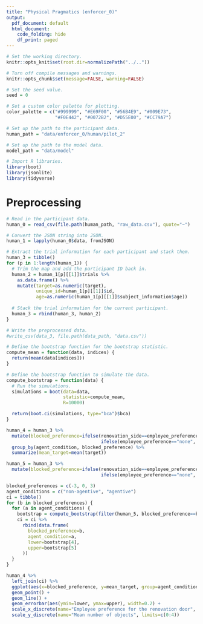 ```yaml
---
title: "Physical Pragmatics (enforcer_0)"
output:
  pdf_document: default
  html_document:
    code_folding: hide
    df_print: paged
---
```


```r
# Set the working directory.
knitr::opts_knit$set(root.dir=normalizePath("../.."))

# Turn off compile messages and warnings.
knitr::opts_chunk$set(message=FALSE, warning=FALSE)

# Set the seed value.
seed = 0

# Set a custom color palette for plotting.
color_palette = c("#999999", "#E69F00", "#56B4E9", "#009E73",
                  "#F0E442", "#0072B2", "#D55E00", "#CC79A7")

# Set up the path to the participant data.
human_path = "data/enforcer_0/human/pilot_2"

# Set up the path to the model data.
model_path = "data/model"
```

```r
# Import R libraries.
library(boot)
library(jsonlite)
library(tidyverse)
```

# Preprocessing

```r
# Read in the participant data.
human_0 = read_csv(file.path(human_path, "raw_data.csv"), quote="~")

# Convert the JSON string into JSON.
human_1 = lapply(human_0$data, fromJSON)

# Extract the trial information for each participant and stack them.
human_3 = tibble()
for (p in 1:length(human_1)) {
  # Trim the map and add the participant ID back in.
  human_2 = human_1[p][[1]]$trials %>%
    as.data.frame() %>%
    mutate(target=as.numeric(target),
           unique_id=human_1[p][[1]]$id,
           age=as.numeric(human_1[p][[1]]$subject_information$age))
  
  # Stack the trial information for the current participant.
  human_3 = rbind(human_3, human_2)
}

# Write the preprocessed data.
#write_csv(data_3, file.path(data_path, "data.csv"))
```

```r
# Define the bootstrap function for the bootstrap statistic.
compute_mean = function(data, indices) {
  return(mean(data[indices]))
}

# Define the bootstrap function to simulate the data.
compute_bootstrap = function(data) {
  # Run the simulations.
  simulations = boot(data=data,
                     statistic=compute_mean,
                     R=10000)

  return(boot.ci(simulations, type="bca")$bca)
}

human_4 = human_3 %>%
  mutate(blocked_preference=ifelse(renovation_side==employee_preference, 3,
                                   ifelse(employee_preference=="none", 0, -3))) %>%
  group_by(agent_condition, blocked_preference) %>%
  summarize(mean_target=mean(target))

human_5 = human_3 %>%
  mutate(blocked_preference=ifelse(renovation_side==employee_preference, 3,
                                   ifelse(employee_preference=="none", 0, -3)))

blocked_preferences = c(-3, 0, 3)
agent_conditions = c("non-agentive", "agentive")
ci = tibble()
for (b in blocked_preferences) {
  for (a in agent_conditions) {
    bootstrap = compute_bootstrap(filter(human_5, blocked_preference==b, agent_condition==a)$target)
    ci = ci %>%
      rbind(data.frame(
        blocked_preference=b,
        agent_condition=a,
        lower=bootstrap[4],
        upper=bootstrap[5]
      ))
  }
}
```

```r
human_4 %>%
  left_join(ci) %>%
  ggplot(aes(x=blocked_preference, y=mean_target, group=agent_condition, color=agent_condition)) +
  geom_point() +
  geom_line() +
  geom_errorbar(aes(ymin=lower, ymax=upper), width=0.2) +
  scale_x_discrete(name="Employee preference for the renovation door", limits=c(-3:3)) +
  scale_y_discrete(name="Mean number of objects", limits=c(0:4))
```

